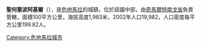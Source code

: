 {{coord|14|49|N|90|54|W|display=title|region:GT_type:city_source:GNS-enwiki}}

'''聖何塞波阿基爾'''（{{lang-es|San José Poaquíl}}），是[[危地馬拉|危地馬拉]]的城鎮，位於該國中部，由[[奇馬爾特南戈省|奇馬爾特南戈省]]負責管轄，面積100平方公里，海拔高度1,983米，2002年人口19,982，人口密度每平方公里199.82人。

{{Guatemala-geo-stub}}
[[Category:危地馬拉城市|Category:危地馬拉城市]]